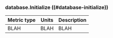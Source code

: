 ### database.Initialize ((#database-initialize))

Metric type | Units | Description
----------- | ----- | -----------
BLAH     | BLAH    | BLAH